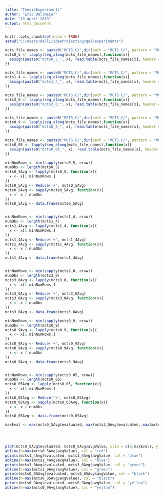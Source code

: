 ```yaml
---
title: "ThesisExperiments"
author: "Eric Dallmeier"
date: "10 April 2018"
output: html_document
---
```


```r
knitr::opts_chunk$set(echo = TRUE)
setwd("C:/Users/dalli/IdeaProjects/gvgai/experiments")
```

```r
mcts_file_names <- paste0("MCTS_C/",dir(path = "MCTS_C/", pattern = "MCTS_8.0x8.0_C0.5"))
mcts0_5 <- lapply(seq_along(mcts_file_names),function(x){
  assign(paste0("mcts0_5_", x), read.table(mcts_file_names[x], header = TRUE, sep = ","))
})

mcts_file_names <- paste0("MCTS_C/",dir(path = "MCTS_C/", pattern = "MCTS_8.0x8.0_C1"))
mcts1_4 <- lapply(seq_along(mcts_file_names),function(x){
  assign(paste0("mcts1_4_", x), read.table(mcts_file_names[x], header = TRUE, sep = ","))
})

mcts_file_names <- paste0("MCTS_C/",dir(path = "MCTS_C/", pattern = "MCTS_8.0x8.0_C3"))
mcts3_0 <- lapply(seq_along(mcts_file_names),function(x){
  assign(paste0("mcts3_0_", x), read.table(mcts_file_names[x], header = TRUE, sep = ","))
})

mcts_file_names <- paste0("MCTS_C/",dir(path = "MCTS_C/", pattern = "MCTS_8.0x8.0_C0.9"))
mcts0_9 <- lapply(seq_along(mcts_file_names),function(x){
  assign(paste0("mcts0_9_", x), read.table(mcts_file_names[x], header = TRUE, sep = ","))
})

mcts_file_names <- paste0("MCTS_C/",dir(path = "MCTS_C/", pattern = "MCTS_8.0x8.0_C0.05"))
mcts0_05 <- lapply(seq_along(mcts_file_names),function(x){
  assign(paste0("mcts0_05_", x), read.table(mcts_file_names[x], header = TRUE, sep = ","))
})

```


```r

minNumRows <- min(sapply(mcts0_5, nrow))
numObs <- length(mcts0_5)
mcts0_5Avg <- lapply(mcts0_5, function(x){
  x <- x[1:minNumRows,]
})
mcts0_5Avg <- Reduce('+', mcts0_5Avg)
mcts0_5Avg <- sapply(mcts0_5Avg, function(x){
  x <- x / numObs
})
mcts0_5Avg <- data.frame(mcts0_5Avg)


minNumRows <- min(sapply(mcts1_4, nrow))
numObs <- length(mcts1_4)
mcts1_4Avg <- lapply(mcts1_4, function(x){
  x <- x[1:minNumRows,]
})
mcts1_4Avg <- Reduce('+', mcts1_4Avg)
mcts1_4Avg <- sapply(mcts1_4Avg, function(x){
  x <- x / numObs
})
mcts1_4Avg <- data.frame(mcts1_4Avg)


minNumRows <- min(sapply(mcts3_0, nrow))
numObs <- length(mcts3_0)
mcts3_0Avg <- lapply(mcts3_0, function(x){
  x <- x[1:minNumRows,]
})
mcts3_0Avg <- Reduce('+', mcts3_0Avg)
mcts3_0Avg <- sapply(mcts3_0Avg, function(x){
  x <- x / numObs
})
mcts3_0Avg <- data.frame(mcts3_0Avg)

minNumRows <- min(sapply(mcts0_9, nrow))
numObs <- length(mcts0_9)
mcts0_9Avg <- lapply(mcts0_9, function(x){
  x <- x[1:minNumRows,]
})
mcts0_9Avg <- Reduce('+', mcts0_9Avg)
mcts0_9Avg <- sapply(mcts0_9Avg, function(x){
  x <- x / numObs
})
mcts0_9Avg <- data.frame(mcts0_9Avg)


minNumRows <- min(sapply(mcts0_05, nrow))
numObs <- length(mcts0_05)
mcts0_05Avg <- lapply(mcts0_05, function(x){
  x <- x[1:minNumRows,]
})
mcts0_05Avg <- Reduce('+', mcts0_05Avg)
mcts0_05Avg <- sapply(mcts0_05Avg, function(x){
  x <- x / numObs
})
mcts0_05Avg <- data.frame(mcts0_05Avg)

```

```r

maxEval <- max(mcts0_5Avg$evaluated, max(mcts3_0Avg$evaluated, max(mcts1_4Avg$evaluated, max(mcts0_05Avg$evaluated, mcts0_9Avg$evaluated))))




plot(mcts0_5Avg$evaluated, mcts0_5Avg$avgValue, xlim = c(0,maxEval), ylim = c(0.3,0.82), col = "red")
abline(h=max(mcts0_5Avg$avgValue), col = "red")
points(mcts1_4Avg$evaluated, mcts1_4Avg$avgValue, col = "blue")
abline(h=max(mcts1_4Avg$avgValue), col = "blue")
points(mcts3_0Avg$evaluated, mcts3_0Avg$avgValue, col = "green")
abline(h=max(mcts3_0Avg$avgValue), col = "green")
points(mcts0_05Avg$evaluated, mcts0_05Avg$avgValue, col = "black")
abline(h=max(mcts0_05Avg$avgValue), col = "black")
points(mcts0_9Avg$evaluated, mcts0_9Avg$avgValue, col = "yellow")
abline(h=max(mcts0_9Avg$avgValue), col = "yellow")
```

